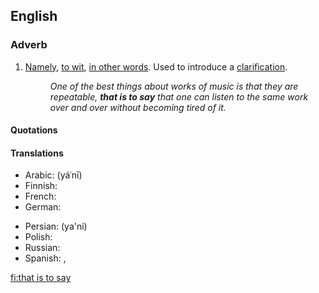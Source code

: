 ==English==

===Adverb===
{{en-adv|-|pos=[[that]] [[is]] [[to]] [[say]]}}

# [[namely|Namely]], [[to wit]], [[in other words]]. Used to introduce a [[clarification]].
#:''One of the best things about works of music is that they are repeatable, '''that is to say''' that one can listen to the same work over and over without becoming tired of it.''

====Quotations====
{{seeCites}}

====Translations====
{{top}}
* Arabic: {{Arab|[[يعني]]}} (yáʿnī)
* Finnish: {{t|fi|toisin sanoen}}
* French: {{t-|fr|c'est à dire}}
* German: {{t+|de|das heißt}}
{{mid}}
* Persian: {{fa-Arab|[[یعنی]]}} (ya'ni)
* Polish: {{t+|pl|czyli}}
* Russian: {{t+|ru|то есть|sc=Cyrl}}
* Spanish: {{t-|es|o sea}}, {{t|es|es decir}}
{{bottom}}

[[fi:that is to say]]